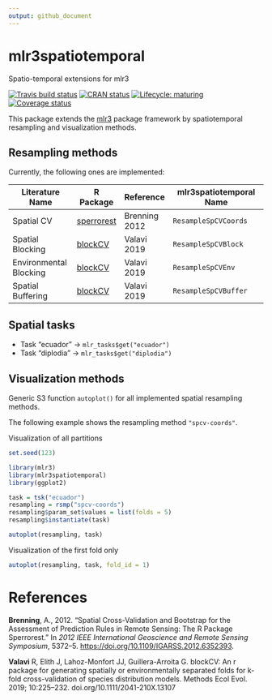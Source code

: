 ```yaml
---
output: github_document
---
```


# mlr3spatiotemporal

Spatio-temporal extensions for mlr3

<!-- badges: start -->
[![Travis build status](https://travis-ci.org/mlr-org/mlr3spatiotemporal.svg?branch=master)](https://travis-ci.org/mlr-org/mlr3spatiotemporal)
[![CRAN status](https://www.r-pkg.org/badges/version/mlr3spatiotemporal)](https://cran.r-project.org/package=mlr3spatiotemporal)
[![Lifecycle: maturing](https://img.shields.io/badge/lifecycle-maturing-blue.svg)](https://www.tidyverse.org/lifecycle/#maturing)
[![Coverage status](https://codecov.io/gh/mlr-org/mlr3spatiotemporal/branch/master/graph/badge.svg)](https://codecov.io/github/mlr-org/mlr3spatiotemporal?branch=master)
<!-- badges: end -->

This package extends the [mlr3](https://github.com/mlr-org/mlr3) package framework by spatiotemporal resampling and visualization methods.

## Resampling methods

Currently, the following ones are implemented:


| Literature Name | R Package | Reference | mlr3spatiotemporal Name |
| --------------- | --------- | --------- | ----------------------- |
| Spatial CV  | [sperrorest](https://github.com/giscience-fsu/sperrorest) | Brenning 2012 | `ResampleSpCVCoords`  |
| Spatial Blocking | [blockCV](https://github.com/rvalavi/blockCV) | Valavi 2019 | `ResampleSpCVBlock`   |
| Environmental Blocking | [blockCV](https://github.com/rvalavi/blockCV) | Valavi 2019 | `ResampleSpCVEnv`   |
| Spatial Buffering | [blockCV](https://github.com/rvalavi/blockCV) | Valavi 2019 | `ResampleSpCVBuffer` |

## Spatial tasks

- Task "ecuador" -> `mlr_tasks$get("ecuador")`
- Task "diplodia" -> `mlr_tasks$get("diplodia")`

## Visualization methods

Generic S3 function `autoplot()` for all implemented spatial resampling methods.

The following example shows the resampling method `"spcv-coords"`. 

Visualization of all partitions

```r
set.seed(123)
```


```r
library(mlr3)
library(mlr3spatiotemporal)
library(ggplot2)

task = tsk("ecuador")
resampling = rsmp("spcv-coords")
resampling$param_set$values = list(folds = 5)
resampling$instantiate(task)

autoplot(resampling, task)
```

Visualization of the first fold only

```r
autoplot(resampling, task, fold_id = 1)
```

# References

<div id="refs" class="references">


<div id="ref-Brenning2012">

**Brenning**, A., 2012. “Spatial Cross-Validation and Bootstrap for the Assessment of
Prediction Rules in Remote Sensing: The R Package Sperrorest.” In *2012
IEEE International Geoscience and Remote Sensing Symposium*, 5372–5.
<https://doi.org/10.1109/IGARSS.2012.6352393>.

</div>

<div id="ref-Valavi2019">

**Valavi** R, Elith J, Lahoz-Monfort JJ, Guillera-Arroita G. blockCV: An r package for generating spatially or environmentally separated folds for k-fold cross-validation of species distribution models. Methods Ecol Evol. 2019; 10:225–232. doi.org/10.1111/2041-210X.13107

</div>

</div>
